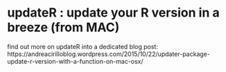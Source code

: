 # updateR : update your R version in a breeze (from MAC)

find out more on updateR into a dedicated blog post: https://andreacirilloblog.wordpress.com/2015/10/22/updater-package-update-r-version-with-a-function-on-mac-osx/
